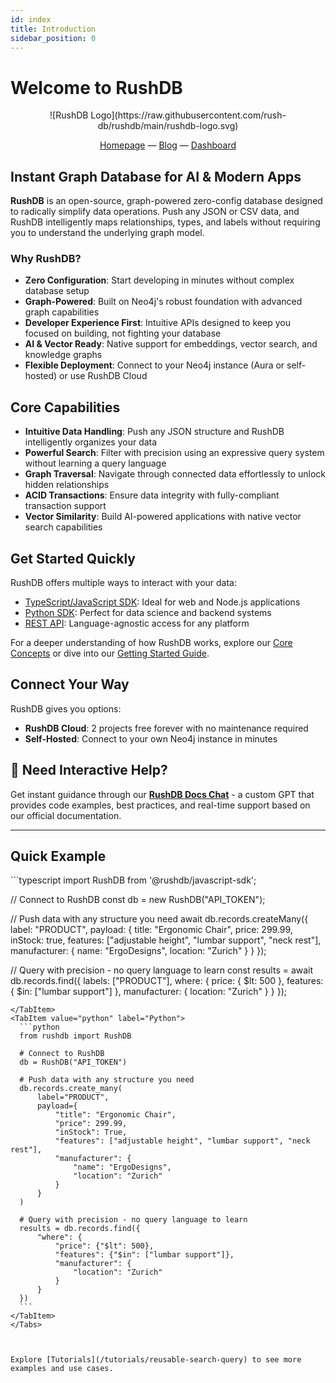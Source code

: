 ```yaml
---
id: index
title: Introduction
sidebar_position: 0
---
```


# Welcome to RushDB

<div align="center">
![RushDB Logo](https://raw.githubusercontent.com/rush-db/rushdb/main/rushdb-logo.svg)

[Homepage](https://rushdb.com) — [Blog](https://rushdb.com/blog) — [Dashboard](https://app.rushdb.com)
</div>

## Instant Graph Database for AI & Modern Apps

**RushDB** is an open-source, graph-powered zero-config database designed to radically simplify data operations. Push any JSON or CSV data, and RushDB intelligently maps relationships, types, and labels without requiring you to understand the underlying graph model.

### Why RushDB?

- **Zero Configuration**: Start developing in minutes without complex database setup
- **Graph-Powered**: Built on Neo4j's robust foundation with advanced graph capabilities
- **Developer Experience First**: Intuitive APIs designed to keep you focused on building, not fighting your database
- **AI & Vector Ready**: Native support for embeddings, vector search, and knowledge graphs
- **Flexible Deployment**: Connect to your Neo4j instance (Aura or self-hosted) or use RushDB Cloud

## Core Capabilities

- **Intuitive Data Handling**: Push any JSON structure and RushDB intelligently organizes your data
- **Powerful Search**: Filter with precision using an expressive query system without learning a query language
- **Graph Traversal**: Navigate through connected data effortlessly to unlock hidden relationships
- **ACID Transactions**: Ensure data integrity with fully-compliant transaction support
- **Vector Similarity**: Build AI-powered applications with native vector search capabilities

## Get Started Quickly

RushDB offers multiple ways to interact with your data:

- [TypeScript/JavaScript SDK](../typescript-sdk/introduction): Ideal for web and Node.js applications
- [Python SDK](../python-sdk/introduction): Perfect for data science and backend systems
- [REST API](../rest-api/introduction): Language-agnostic access for any platform

For a deeper understanding of how RushDB works, explore our [Core Concepts](../concepts/storage) or dive into our [Getting Started Guide](/get-started/quick-tutorial).

## Connect Your Way

RushDB gives you options:

- **RushDB Cloud**: 2 projects free forever with no maintenance required
- **Self-Hosted**: Connect to your own Neo4j instance in minutes

## 🚀 Need Interactive Help?

Get instant guidance through our **[RushDB Docs Chat](https://chatgpt.com/g/g-67d3a9c3088081918201be103b22b83f-rushdb-docs-chat)** - a custom GPT that provides code examples, best practices, and real-time support based on our official documentation.

---

## Quick Example

<Tabs groupId="programming-language">
  <TabItem value="typescript" label="TypeScript" default>
  ```typescript
  import RushDB from '@rushdb/javascript-sdk';

  // Connect to RushDB
  const db = new RushDB("API_TOKEN");

  // Push data with any structure you need
  await db.records.createMany({
    label: "PRODUCT",
    payload: {
      title: "Ergonomic Chair",
      price: 299.99,
      inStock: true,
      features: ["adjustable height", "lumbar support", "neck rest"],
      manufacturer: {
        name: "ErgoDesigns",
        location: "Zurich"
      }
    }
  });

  // Query with precision - no query language to learn
  const results = await db.records.find({
    labels: ["PRODUCT"],
    where: {
      price: { $lt: 500 },
      features: { $in: ["lumbar support"] },
      manufacturer: {
        location: "Zurich"
      }
    }
  });
  ```
  </TabItem>
  <TabItem value="python" label="Python">
    ```python
    from rushdb import RushDB

    # Connect to RushDB
    db = RushDB("API_TOKEN")

    # Push data with any structure you need
    db.records.create_many(
        label="PRODUCT",
        payload={
            "title": "Ergonomic Chair",
            "price": 299.99,
            "inStock": True,
            "features": ["adjustable height", "lumbar support", "neck rest"],
            "manufacturer": {
                "name": "ErgoDesigns",
                "location": "Zurich"
            }
        }
    )

    # Query with precision - no query language to learn
    results = db.records.find({
        "where": {
            "price": {"$lt": 500},
            "features": {"$in": ["lumbar support"]},
            "manufacturer": {
                "location": "Zurich"
            }
        }
    })
    ```
  </TabItem>
</Tabs>



Explore [Tutorials](/tutorials/reusable-search-query) to see more examples and use cases.
